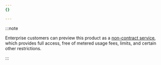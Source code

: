 ```yaml
---
{}

---
```


:::note


Enterprise customers can preview this product as a [non-contract service](/fundamentals/subscriptions-and-billing/preview-services/), which provides full access, free of metered usage fees, limits, and certain other restrictions.


:::
